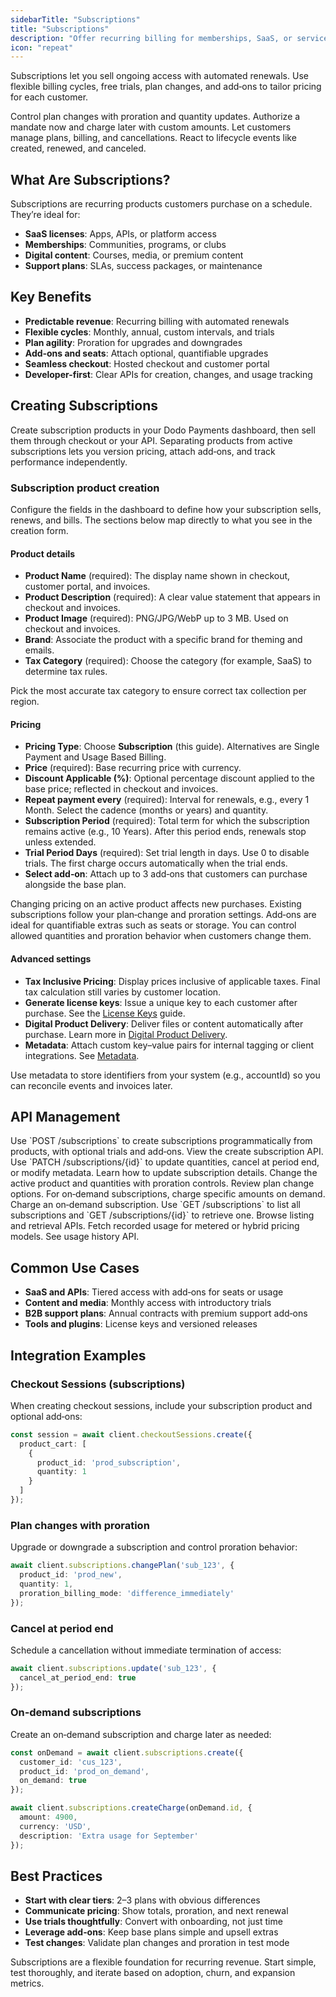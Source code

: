 ```yaml
---
sidebarTitle: "Subscriptions"
title: "Subscriptions"
description: "Offer recurring billing for memberships, SaaS, or services with flexible cycles, trials, proration, add-ons, and on‑demand charges."
icon: "repeat"
---
```


Subscriptions let you sell ongoing access with automated renewals. Use flexible billing cycles, free trials, plan changes, and add‑ons to tailor pricing for each customer.

<CardGroup cols={2}>
<Card title="Upgrade & Downgrade" icon="repeat" href="/developer-resources/subscription-upgrade-downgrade">
Control plan changes with proration and quantity updates.
</Card>

<Card title="On‑Demand Subscriptions" icon="bolt" href="/developer-resources/ondemand-subscriptions">
Authorize a mandate now and charge later with custom amounts.
</Card>

<Card title="Customer Portal" icon="id-card" href="/features/customer-portal">
Let customers manage plans, billing, and cancellations.
</Card>

<Card title="Subscription Webhooks" icon="code" href="/developer-resources/webhooks/intents/subscription">
React to lifecycle events like created, renewed, and canceled.
</Card>
</CardGroup>

## What Are Subscriptions?

Subscriptions are recurring products customers purchase on a schedule. They’re ideal for:

- **SaaS licenses**: Apps, APIs, or platform access
- **Memberships**: Communities, programs, or clubs
- **Digital content**: Courses, media, or premium content
- **Support plans**: SLAs, success packages, or maintenance


## Key Benefits

- **Predictable revenue**: Recurring billing with automated renewals
- **Flexible cycles**: Monthly, annual, custom intervals, and trials
- **Plan agility**: Proration for upgrades and downgrades
- **Add‑ons and seats**: Attach optional, quantifiable upgrades
- **Seamless checkout**: Hosted checkout and customer portal
- **Developer-first**: Clear APIs for creation, changes, and usage tracking

## Creating Subscriptions

Create subscription products in your Dodo Payments dashboard, then sell them through checkout or your API. Separating products from active subscriptions lets you version pricing, attach add‑ons, and track performance independently.

### Subscription product creation

Configure the fields in the dashboard to define how your subscription sells, renews, and bills. The sections below map directly to what you see in the creation form.

#### Product details

- **Product Name** (required): The display name shown in checkout, customer portal, and invoices.
- **Product Description** (required): A clear value statement that appears in checkout and invoices.
- **Product Image** (required): PNG/JPG/WebP up to 3 MB. Used on checkout and invoices.
- **Brand**: Associate the product with a specific brand for theming and emails.
- **Tax Category** (required): Choose the category (for example, SaaS) to determine tax rules.

<Tip>
Pick the most accurate tax category to ensure correct tax collection per region.
</Tip>

#### Pricing

- **Pricing Type**: Choose <b>Subscription</b> (this guide). Alternatives are Single Payment and Usage Based Billing.
- **Price** (required): Base recurring price with currency.
- **Discount Applicable (%)**: Optional percentage discount applied to the base price; reflected in checkout and invoices.
- **Repeat payment every** (required): Interval for renewals, e.g., every 1 Month. Select the cadence (months or years) and quantity.
- **Subscription Period** (required): Total term for which the subscription remains active (e.g., 10 Years). After this period ends, renewals stop unless extended.
- **Trial Period Days** (required): Set trial length in days. Use 0 to disable trials. The first charge occurs automatically when the trial ends.
- **Select add‑on**: Attach up to 3 add‑ons that customers can purchase alongside the base plan.

<Warning>
Changing pricing on an active product affects new purchases. Existing subscriptions follow your plan‑change and proration settings.
</Warning>

<Info>
Add‑ons are ideal for quantifiable extras such as seats or storage. You can control allowed quantities and proration behavior when customers change them.
</Info>

#### Advanced settings

- **Tax Inclusive Pricing**: Display prices inclusive of applicable taxes. Final tax calculation still varies by customer location.
- **Generate license keys**: Issue a unique key to each customer after purchase. See the <a href="/features/license-keys">License Keys</a> guide.
- **Digital Product Delivery**: Deliver files or content automatically after purchase. Learn more in <a href="/features/digital-product-delivery">Digital Product Delivery</a>.
- **Metadata**: Attach custom key–value pairs for internal tagging or client integrations. See <a href="/api-reference/metadata">Metadata</a>.

<Tip>
Use metadata to store identifiers from your system (e.g., accountId) so you can reconcile events and invoices later.
</Tip>

## API Management

<AccordionGroup>
<Accordion title="Create subscriptions">
Use `POST /subscriptions` to create subscriptions programmatically from products, with optional trials and add‑ons.

<Card title="API Reference" icon="code" href="/api-reference/subscriptions/post-subscriptions">
View the create subscription API.
</Card>
</Accordion>

<Accordion title="Update subscriptions">
Use `PATCH /subscriptions/{id}` to update quantities, cancel at period end, or modify metadata.

<Card title="API Reference" icon="code" href="/api-reference/subscriptions/patch-subscriptions">
Learn how to update subscription details.
</Card>
</Accordion>

<Accordion title="Change plans (proration)">
Change the active product and quantities with proration controls.

<Card title="API Reference" icon="code" href="/api-reference/subscriptions/change-plan">
Review plan change options.
</Card>
</Accordion>

<Accordion title="On‑demand charges">
For on‑demand subscriptions, charge specific amounts on demand.

<Card title="API Reference" icon="code" href="/api-reference/subscriptions/create-charge">
Charge an on‑demand subscription.
</Card>
</Accordion>

<Accordion title="List and retrieve">
Use `GET /subscriptions` to list all subscriptions and `GET /subscriptions/{id}` to retrieve one.

<Card title="API Reference" icon="code" href="/api-reference/subscriptions/get-subscriptions">
Browse listing and retrieval APIs.
</Card>
</Accordion>

<Accordion title="Usage history">
Fetch recorded usage for metered or hybrid pricing models.

<Card title="API Reference" icon="code" href="/api-reference/subscriptions/get-usage-history">
See usage history API.
</Card>
</Accordion>
</AccordionGroup>

## Common Use Cases

- **SaaS and APIs**: Tiered access with add‑ons for seats or usage
- **Content and media**: Monthly access with introductory trials
- **B2B support plans**: Annual contracts with premium support add‑ons
- **Tools and plugins**: License keys and versioned releases

## Integration Examples

### Checkout Sessions (subscriptions)
When creating checkout sessions, include your subscription product and optional add‑ons:

```typescript
const session = await client.checkoutSessions.create({
  product_cart: [
    {
      product_id: 'prod_subscription',
      quantity: 1
    }
  ]
});
```


### Plan changes with proration
Upgrade or downgrade a subscription and control proration behavior:

```typescript
await client.subscriptions.changePlan('sub_123', {
  product_id: 'prod_new',
  quantity: 1,
  proration_billing_mode: 'difference_immediately'
});
```

### Cancel at period end
Schedule a cancellation without immediate termination of access:

```typescript
await client.subscriptions.update('sub_123', {
  cancel_at_period_end: true
});
```

### On‑demand subscriptions
Create an on‑demand subscription and charge later as needed:

```typescript
const onDemand = await client.subscriptions.create({
  customer_id: 'cus_123',
  product_id: 'prod_on_demand',
  on_demand: true
});

await client.subscriptions.createCharge(onDemand.id, {
  amount: 4900,
  currency: 'USD',
  description: 'Extra usage for September'
});
```

## Best Practices

- **Start with clear tiers**: 2–3 plans with obvious differences
- **Communicate pricing**: Show totals, proration, and next renewal
- **Use trials thoughtfully**: Convert with onboarding, not just time
- **Leverage add‑ons**: Keep base plans simple and upsell extras
- **Test changes**: Validate plan changes and proration in test mode


<Info>
Subscriptions are a flexible foundation for recurring revenue. Start simple, test thoroughly, and iterate based on adoption, churn, and expansion metrics.
</Info>